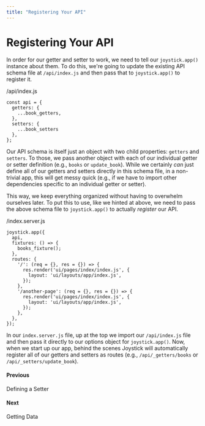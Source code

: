 ```yaml
---
title: "Registering Your API"
---
```


# Registering Your API

In order for our getter and setter to work, we need to tell our `joystick.app()` instance about them. To do this, we're going to update the existing API schema file at `/api/index.js` and then pass that to `joystick.app()` to register it.

/api/index.js


    const api = {
      getters: {
        ...book_getters,
      },
      setters: {
        ...book_setters
      },
    };


Our API schema is itself just an object with two child properties: `getters` and `setters`. To those, we pass another object with each of our individual getter or setter definition (e.g., `books` or `update_book`). While we certainly _can_ just define all of our getters and setters directly in this schema file, in a non-trivial app, this will get messy quick (e.g., if we have to import other dependencies specific to an individual getter or setter).

This way, we keep everything organized without having to overwhelm ourselves later. To put this to use, like we hinted at above, we need to pass the above schema file to `joystick.app()` to actually _register_ our API.

/index.server.js


    joystick.app({
      api,
      fixtures: () => {
        books_fixture();
      },
      routes: {
        '/': (req = {}, res = {}) => {
          res.render('ui/pages/index/index.js', {
            layout: 'ui/layouts/app/index.js',
          });
        },
        '/another-page': (req = {}, res = {}) => {
          res.render('ui/pages/index/index.js', {
            layout: 'ui/layouts/app/index.js',
          });
        },
      },
    });

In our `index.server.js` file, up at the top we import our `/api/index.js` file and then pass it directly to our options object for `joystick.app()`. Now, when we start up our app, behind the scenes Joystick will automatically register all of our getters and setters as routes (e.g., `/api/_getters/books` or `/api/_setters/update_book`).

[](getting-started-tutorial/defining-a-setter)

#### Previous

Defining a Setter

[](getting-started-tutorial/getting-data)

#### Next

Getting Data

